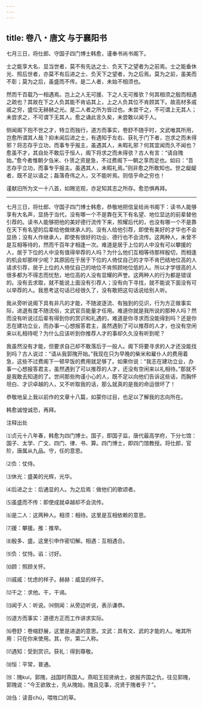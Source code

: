 ```yaml
---
---
---
```

title: 卷八・唐文 与于襄阳书
---

七月三日，将仕郎、守国子四门博士韩愈，谨奉书尚书阁下。

士之能享大名、显当世者，莫不有先达之士、负天下之望者为之前焉。士之能垂休光、照后世者，亦莫不有后进之士、负天下之望者，为之后焉。莫为之前，虽美而不彰；莫为之后，虽盛而不传。是二人者，未始不相须也。

然而千百载乃一相遇焉。岂上之人无可援、下之人无可推欤？何其相须之殷而相遇之疏也？其故在下之人负其能不肯谄其上，上之人负其位不肯顾其下。故高材多戚戚之穷，盛位无赫赫之光。是二人者之所为皆过也。未尝干之，不可谓上无其人；未尝求之，不可谓下无其人。愈之诵此言久矣，未尝敢以闻于人。

侧闻阁下抱不世之才，特立而独行，道方而事实，卷舒不随乎时，文武唯其所用，岂愈所谓其人哉？抑未闻后进之士，有遇知于左右、获礼于门下者，岂求之而未得邪？将志存乎立功，而事专乎报主，虽遇其人，未暇礼邪？何其宜闻而久不闻也？愈虽不才，其自处不敢后于恒人，阁下将求之而未得欤？古人有言：“请自隗始。”愈今者惟朝夕刍米、仆赁之资是急，不过费阁下一朝之享而足也。如曰：“吾志存乎立功，而事专乎报主。虽遇其人，未暇礼焉。”则非愈之所敢知也。世之龊龊者，既不足以语之；磊落奇伟之人，又不能听焉。则信乎命之穷也！

谨献旧所为文一十八首，如赐览观，亦足知其志之所存。愈恐惧再拜。

----------------

七月三日，将仕郎、守国子四门博士韩愈，恭敬地把信呈给尚书阁下：读书人能够享有大名声，显扬于当代，没有哪一个不是靠在天下有名望、地位显达的前辈替他引荐的。读书人能够把他的美好德行流传下来，照耀后代的，也没有哪一个不是靠在天下有名望的后辈给他做继承人的。没有人给他引荐，即使有美好的才华也不会显扬；没有人作继承人，即使有很好的功业、德行也不会流传。这两种人，未曾不是互相等待的，然而千百年才相逢一次。难道是居于上位的人中没有可以攀援的人，居于下位的人中没有值得举荐的人吗？为什么他们互相等待那样殷切，而相逢的机会却那样少呢？其原因在于居于下位的人倚仗自己的才华不肯巴结地位高的人请求引荐，居于上位的人倚仗自己的地位不肯照顾地位低的人。所以才学很高的人很多都为不得志而忧愁，地位高的人没有显耀的声誉。这两种人的行为都是错误的。没有去求取，就不能说上面没有引荐人；没有向下寻找，就不能说下面没有可以举荐的人。我思考这句话已经很久了，没有敢把这句话说给别人听。

我从旁听说阁下具有非凡的才能，不随波逐流、有独到的见识，行为方正做事实际，进退有度不随流俗，文武官员能量才任用。难道你就是我所说的那种人吗？然而没有听说过后辈有得到你的赏识和礼遇的，难道是你寻求而没能得到吗？还是你志在建功立业，而办事一心想报答君主，虽然遇到了可以推荐的人才，也没有空闲来以礼相待呢？为什么应该听到你推荐人才的事却久久没有听到呢？

我虽然没有才能，但要求自己却不敢落后于一般人。阁下将要寻求的人才还没能找到吗？古人说过：“请从我郭隗开始。”我现在只为早晚的柴米和雇仆人的费用着急，这些不过费阁下一顿早饭的费用就足够了。如果你说：“我志在建功立业，办事一心想报答君主，虽然遇到了可以推荐的人才，还没有空闲来以礼相待。”那就不是我敢去知道的了。世间那些拘谨小心的人，既不足以向他们告诉这些话，而胸怀坦白、才识卓越的人，又不听取我的话，那么就真的是我的命运很坏了！

恭敬地呈上我以前作的文章十八篇，如蒙你过目，也足以了解我的志向所在。

韩愈诚惶诚恐，再拜。

注释出处

⑴贞元十八年春，韩愈为四门博士。国子，即国子监，唐代最高学府，下分七馆：国子、太学、广文、四门、律、书、算。四门博士，即四门馆教授。将仕郎，官阶，唐属从九品。守，任的意思。

⑵负：仗侍。

⑶休光：盛美的光辉，光华。

⑷后进之士：后通显的人。为之后焉：做他们的歌颂者。

⑸虽盛而不传：即使成就卓越却不会流传。

⑹是二人：这两种人。相须：相待。这里是互相依赖的意思。

⑺援：攀援。推：推举。

⑻殷多、盛。这里引申作密切解。相遇：互相遇合。

⑼负：仗恃。谄：讨好。

⑽顾：照顾关怀。

⑾戚戚：忧虑的样子。赫赫：威显的样子。

⑿干之：求他。干，干谒。

⒀闻于人：听说。⒁侧闻：从旁边听说，表示谦恭。

⒂道方而事实：道德方正而工作讲求实际。

⒃卷舒：卷缩舒展，这里是进退的意思。文武：具有文、武的才能的人。唯其所用：只在你来使用。其，你，第二人称。

⒄遇知：受到赏识。获礼：得到尊敬。

⒅恒：平常，普通。

⒆：隗kuí，郭隗，战国时燕国人。燕昭王招贤纳士，欲报齐国之仇，往见郭隗，郭隗说：“今王欲致士，先从隗始，隗且见事，况贤于隗者乎？”。

⒇刍：读音chú，喂牲口的草。

